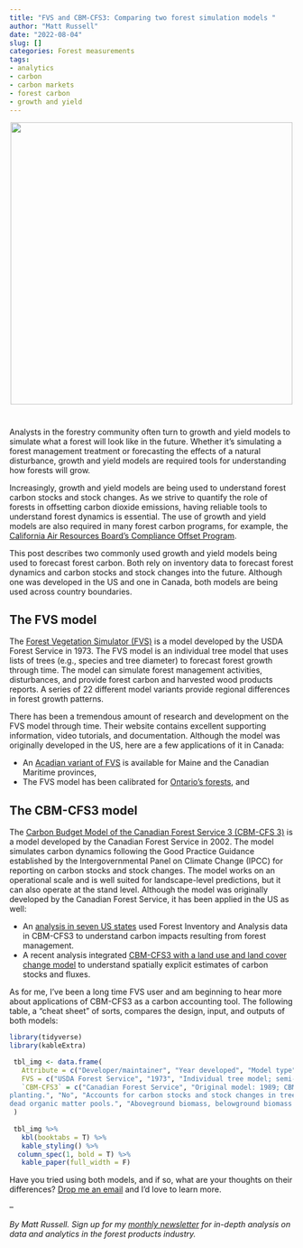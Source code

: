```yaml
---
title: "FVS and CBM-CFS3: Comparing two forest simulation models "
author: "Matt Russell"
date: "2022-08-04"
slug: []
categories: Forest measurements
tags:
- analytics
- carbon
- carbon markets
- forest carbon
- growth and yield
---
```



<center>

![](fvs-cbm-cfs3.png){width=500px}

</center>

#

Analysts in the forestry community often turn to growth and yield models to simulate what a forest will look like in the future. Whether it's simulating a forest management treatment or forecasting the effects of a natural disturbance, growth and yield models are required tools for understanding how forests will grow.

Increasingly, growth and yield models are being used to understand forest carbon stocks and stock changes. As we strive to quantify the role of forests in offsetting carbon dioxide emissions, having reliable tools to understand forest dynamics is essential. The use of growth and yield models are also required in many forest carbon programs, for example, the [California Air Resources Board’s Compliance Offset Program](https://ww2.arb.ca.gov/our-work/programs/compliance-offset-program/compliance-offset-protocols/us-forest-projects/models).   

This post describes two commonly used growth and yield models being used to forecast forest carbon. Both rely on inventory data to forecast forest dynamics and carbon stocks and stock changes into the future. Although one was developed in the US and one in Canada, both models are being used across country boundaries.

## The FVS model
The [Forest Vegetation Simulator (FVS)](https://www.fs.usda.gov/fvs/index.shtml) is a model developed by the USDA Forest Service in 1973. The FVS model is an individual tree model that uses lists of trees (e.g., species and tree diameter) to forecast forest growth through time. The model can simulate forest management activities, disturbances, and provide forest carbon and harvested wood products reports. A series of 22 different model variants provide regional differences in forest growth patterns.

There has been a tremendous amount of research and development on the FVS model through time. Their website contains excellent supporting information, video tutorials, and documentation. Although the model was originally developed in the US, here are a few applications of it in Canada:

* An [Acadian variant of FVS](https://www.researchgate.net/publication/324705922_The_Acadian_Variant_of_the_Forest_Vegetation_Simulator_Continued_development_and_evaluation) is available for Maine and the Canadian Maritime provinces,
* The FVS model has been calibrated for [Ontario's forests](https://cfs.nrcan.gc.ca/publications?id=28760), and
 

## The CBM-CFS3 model
The [Carbon Budget Model of the Canadian Forest Service 3 (CBM-CFS 3)](https://www.nrcan.gc.ca/climate-change-adapting-impacts-and-reducing-emissions/climate-change-impacts-forests/carbon-accounting/carbon-budget-model/13107) is a model developed by the Canadian Forest Service in 2002. The model simulates carbon dynamics following the Good Practice Guidance established by the Intergovernmental Panel on Climate Change (IPCC) for reporting on carbon stocks and stock changes. The model works on an operational scale and is well suited for landscape-level predictions, but it can also operate at the stand level. Although the model was originally developed by the Canadian Forest Service, it has been applied in the US as well:

* An [analysis in seven US states](https://www.canr.msu.edu/news/2021-22-fcwg-learning-exchange-series-modeling-forest-management-and-carbon-a-tool-for-state-wide-planning-and-action) used Forest Inventory and Analysis data in CBM-CFS3 to understand carbon impacts resulting from forest management.
* A recent analysis integrated [CBM-CFS3 with a land use and land cover change model](https://cbmjournal.biomedcentral.com/articles/10.1186/s13021-022-00201-1) to understand spatially explicit estimates of carbon stocks and fluxes. 

As for me, I've been a long time FVS user and am beginning to hear more about applications of CBM-CFS3 as a carbon accounting tool. The following table, a "cheat sheet" of sorts, compares the design, input, and outputs of both models:

```r
library(tidyverse)
library(kableExtra)
```

```r
 tbl_img <- data.frame(
   Attribute = c("Developer/maintainer", "Year developed", "Model type", "How are forested regions specified?", "Time step", "Can forest management and disturbance be analyzed?", "Includes climate change?", "Incorporates uneven-aged stands?", "How is regeneration handled?", "Includes harvested wood products report?", "How does it incorporate carbon?", "Carbon pools tracked"),
   FVS = c("USDA Forest Service", "1973", "Individual tree model; semi-distance independent", "Includes 22 different model variants depending on region.", "Default cycle length is 10 years for most variants.", "Yes", "Yes, but only for Western US with Climate-FVS", "Yes", "A “full” regeneration establishment model is available for some variants in the western US. A “partial” establishment model is available for all other variants and simulates stump sprouting. User can specify information on planting and natural regeneration.", "Yes", "Accounts for carbon stocks and stock changes  with the Fire and Fuels Extension.", "Aboveground biomass, belowground biomass (live and dead coarse roots), dead wood (standing and downed), forest floor (litter and duff), herbs and shrubs."),
   `CBM-CFS3` = c("Canadian Forest Service", "Original model: 1989; CBM-CFS3 model: 2002", "Stand and landscape-level model; distance independent", "Default ecological parameters are provided, but can be modified by the user.", "Annual", "Yes", "No", "No. But user can modify yield curves.", "Following a disturbance, regeneration will occur normally or can be delayed or accelerated due to
planting.", "No", "Accounts for carbon stocks and stock changes in tree biomass and
dead organic matter pools.", "Aboveground biomass, belowground biomass (live coarse and live fine roots), dead wood (standing and downed {on ground and in mineral soil}), litter (includes fine woody debris), soil organic matter.")
 )
 
 tbl_img %>%
   kbl(booktabs = T) %>% 
   kable_styling() %>%
  column_spec(1, bold = T) %>%
   kable_paper(full_width = F)
```

Have you tried using both models, and if so, what are your thoughts on their differences? [Drop me an email](mailto:matt@arbor-analytics.com) and I'd love to learn more.

--

*By Matt Russell. Sign up for my [monthly newsletter](https://mailchi.mp/d96897dc0f46/arbor-analytics) for in-depth analysis on data and analytics in the forest products industry.*  




